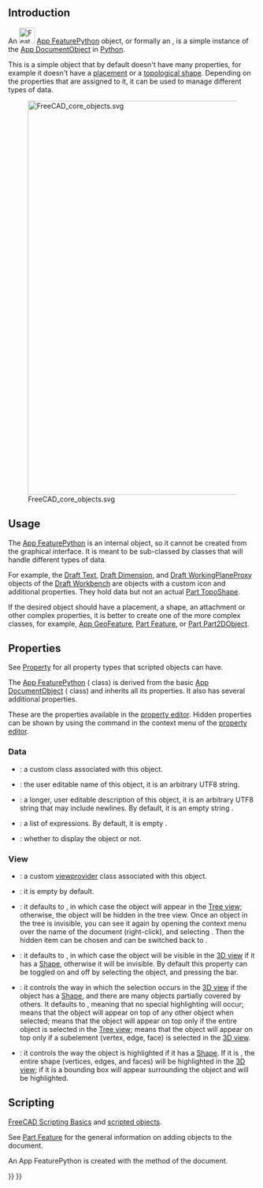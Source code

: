 <languages/>
{{TOCright}}
<translate>

== Introduction == <!--T:1-->

<!--T:2-->
An [[Image:Feature.svg|32px]] [[App_FeaturePython|App FeaturePython]] object, or formally an {{incode|App::FeaturePython}}, is a simple instance of the [[App_DocumentObject|App DocumentObject]] in [[Python|Python]].

<!--T:29-->
This is a simple object that by default doesn't have many properties, for example it doesn't have a [[Placement|placement]] or a [[Part_TopoShape|topological shape]]. Depending on the properties that are assigned to it, it can be used to manage different types of data.

<!--T:3-->
[[Image:FreeCAD_core_objects.svg|800px]]

<!--T:4-->
{{Caption|Simplified diagram of the relationships between the core objects in FreeCAD}}

== Usage == <!--T:5-->

<!--T:6-->
The [[App_FeaturePython|App FeaturePython]] is an internal object, so it cannot be created from the graphical interface. It is meant to be sub-classed by classes that will handle different types of data.

<!--T:28-->
For example, the [[Draft_Text|Draft Text]], [[Draft_Dimension|Draft Dimension]], and [[Draft_WorkingPlaneProxy|Draft WorkingPlaneProxy]] objects of the [[Draft_Workbench|Draft Workbench]] are {{incode|App::FeaturePython}} objects with a custom icon and additional properties. They hold data but not an actual [[Part_TopoShape|Part TopoShape]].

<!--T:30-->
If the desired object should have a placement, a shape, an attachment or other complex properties, it is better to create one of the more complex classes, for example, [[App_GeoFeature|App GeoFeature]], [[Part_Feature|Part Feature]], or [[Part_Part2DObject|Part Part2DObject]].

== Properties == <!--T:8-->

<!--T:11-->
See [[Property|Property]] for all property types that scripted objects can have.

<!--T:9-->
The [[App_FeaturePython|App FeaturePython]] ({{incode|App::FeaturePython}} class) is derived from the basic [[App_DocumentObject|App DocumentObject]] ({{incode|App::DocumentObject}} class) and inherits all its properties. It also has several additional properties.

<!--T:12-->
These are the properties available in the [[Property_editor|property editor]]. Hidden properties can be shown by using the {{MenuCommand|Show all}} command in the context menu of the [[Property_editor|property editor]].

=== Data === <!--T:13-->

<!--T:14-->
{{TitleProperty|Base}}

<!--T:17-->
* {{PropertyData|Proxy|PythonObject|Hidden}}: a custom class associated with this object.
* {{PropertyData|Label|String}}: the user editable name of this object, it is an arbitrary UTF8 string.
* {{PropertyData|Label2|String|Hidden}}: a longer, user editable description of this object, it is an arbitrary UTF8 string that may include newlines. By default, it is an empty string {{value|""}}.
* {{PropertyData|Expression Engine|ExpressionEngine|Hidden}}: a list of expressions. By default, it is empty {{value|[]}}.
* {{PropertyData|Visibility|Bool|Hidden}}: whether to display the object or not.

=== View === <!--T:18-->

<!--T:22-->
{{TitleProperty|Base}}

<!--T:34-->
* {{PropertyView|Proxy|PythonObject|Hidden}}: a custom [[Viewprovider|viewprovider]] class associated with this object.

<!--T:20-->
{{TitleProperty|Display Options}}
* {{PropertyView|Display Mode|Enumeration}}: it is empty by default.
* {{PropertyView|Show In Tree|Bool}}: it defaults to {{TRUE}}, in which case the object will appear in the [[Tree_view|Tree view]]; otherwise, the object will be hidden in the tree view. Once an object in the tree is invisible, you can see it again by opening the context menu over the name of the document (right-click), and selecting {{CheckBox|TRUE|Show hidden items}}. Then the hidden item can be chosen and {{PropertyView|Show In Tree}} can be switched back to {{TRUE}}.
* {{PropertyView|Visibility|Bool}}: it defaults to {{TRUE}}, in which case the object will be visible in the [[3D_view|3D view]] if it has a [[Part_TopoShape|Shape]], otherwise it will be invisible. By default this property can be toggled on and off by selecting the object, and pressing the {{KEY|Space}} bar.

<!--T:32-->
{{TitleProperty|Selection}}

<!--T:33-->
* {{PropertyView|On Top When Selected|Enumeration}}: it controls the way in which the selection occurs in the [[3D_view|3D view]] if the object has a [[Part_TopoShape|Shape]], and there are many objects partially covered by others. It defaults to {{value|Disabled}}, meaning that no special highlighting will occur; {{value|Enabled}} means that the object will appear on top of any other object when selected; {{value|Object}} means that the object will appear on top only if the entire object is selected in the [[Tree_view|Tree view]]; {{value|Element}} means that the object will appear on top only if a subelement (vertex, edge, face) is selected in the [[3D_view|3D view]].
* {{PropertyView|Selection Style|Enumeration}}: it controls the way the object is highlighted if it has a [[Part_TopoShape|Shape]]. If it is {{value|Shape}}, the entire shape (vertices, edges, and faces) will be highlighted in the [[3D_view|3D view]]; if it is {{value|BoundBox}} a bounding box will appear surrounding the object and will be highlighted.

== Scripting == <!--T:23-->

<!--T:24-->
{{Emphasis|See also:}} [[FreeCAD_Scripting_Basics|FreeCAD Scripting Basics]] and [[Scripted_objects|scripted objects]].

<!--T:25-->
See [[Part_Feature|Part Feature]] for the general information on adding objects to the document.

<!--T:26-->
An App FeaturePython is created with the {{incode|addObject()}} method of the document.

</translate>
{{Code|code=
import FreeCAD as App

doc = App.newDocument()
obj = App.ActiveDocument.addObject("App::FeaturePython", "Name")
obj.Label = "Custom label"
}}
<translate>


</translate>
{{Document_objects_navi{{#translation:}}}}
{{Userdocnavi{{#translation:}}}}